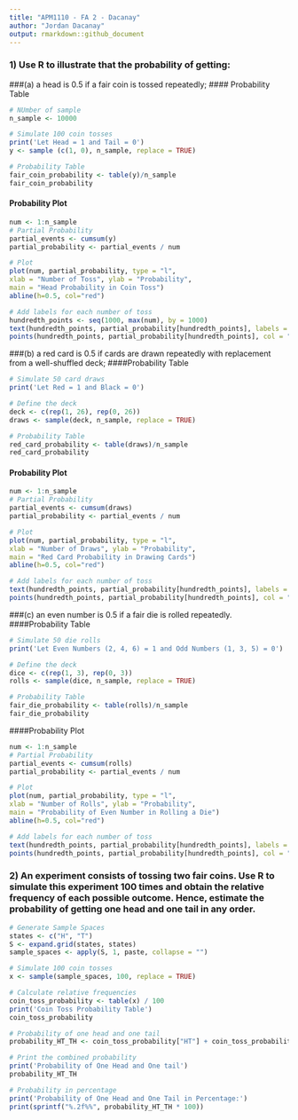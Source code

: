 ---
title: "APM1110 - FA 2 - Dacanay"
author: "Jordan Dacanay"
output: rmarkdown::github_document
---

### 1) Use R to illustrate that the probability of getting:
###(a) a head is 0.5 if a fair coin is tossed repeatedly;
#### Probability Table
```{r}
# NUmber of sample
n_sample <- 10000

# Simulate 100 coin tosses
print('Let Head = 1 and Tail = 0')
y <- sample (c(1, 0), n_sample, replace = TRUE)

# Probability Table
fair_coin_probability <- table(y)/n_sample
fair_coin_probability
```
#### Probability Plot
```{r}
num <- 1:n_sample
# Partial Probability
partial_events <- cumsum(y)
partial_probability <- partial_events / num

# Plot
plot(num, partial_probability, type = "l",
xlab = "Number of Toss", ylab = "Probability",
main = "Head Probability in Coin Toss")
abline(h=0.5, col="red")

# Add labels for each number of toss
hundredth_points <- seq(1000, max(num), by = 1000)
text(hundredth_points, partial_probability[hundredth_points], labels = hundredth_points, pos = 3)
points(hundredth_points, partial_probability[hundredth_points], col = "black", pch = 16)
```


###(b) a red card is 0.5 if cards are drawn repeatedly with replacement from a well-shuffled deck;
####Probability Table
```{r}
# Simulate 50 card draws
print('Let Red = 1 and Black = 0')

# Define the deck
deck <- c(rep(1, 26), rep(0, 26))
draws <- sample(deck, n_sample, replace = TRUE)

# Probability Table
red_card_probability <- table(draws)/n_sample
red_card_probability
```
#### Probability Plot
```{r}
num <- 1:n_sample
# Partial Probability
partial_events <- cumsum(draws)
partial_probability <- partial_events / num

# Plot
plot(num, partial_probability, type = "l",
xlab = "Number of Draws", ylab = "Probability",
main = "Red Card Probability in Drawing Cards")
abline(h=0.5, col="red")

# Add labels for each number of toss
text(hundredth_points, partial_probability[hundredth_points], labels = hundredth_points, pos = 3)
points(hundredth_points, partial_probability[hundredth_points], col = "black", pch = 16)
```


###(c) an even number is 0.5 if a fair die is rolled repeatedly.
####Probability Table
```{r}
# Simulate 50 die rolls
print('Let Even Numbers (2, 4, 6) = 1 and Odd Numbers (1, 3, 5) = 0')

# Define the deck
dice <- c(rep(1, 3), rep(0, 3))
rolls <- sample(dice, n_sample, replace = TRUE)

# Probability Table
fair_die_probability <- table(rolls)/n_sample
fair_die_probability
```
####Probability Plot
```{r}
num <- 1:n_sample
# Partial Probability
partial_events <- cumsum(rolls)
partial_probability <- partial_events / num

# Plot
plot(num, partial_probability, type = "l",
xlab = "Number of Rolls", ylab = "Probability",
main = "Probability of Even Number in Rolling a Die")
abline(h=0.5, col="red")

# Add labels for each number of toss
text(hundredth_points, partial_probability[hundredth_points], labels = hundredth_points, pos = 3)
points(hundredth_points, partial_probability[hundredth_points], col = "black", pch = 16)
```



### 2) An experiment consists of tossing two fair coins. Use R to simulate this experiment 100 times and obtain the relative frequency of each possible outcome. Hence, estimate the probability of getting one head and one tail in any order.
```{r}
# Generate Sample Spaces
states <- c("H", "T")
S <- expand.grid(states, states)
sample_spaces <- apply(S, 1, paste, collapse = "")

# Simulate 100 coin tosses
x <- sample(sample_spaces, 100, replace = TRUE)

# Calculate relative frequencies
coin_toss_probability <- table(x) / 100
print('Coin Toss Probability Table')
coin_toss_probability

# Probability of one head and one tail
probability_HT_TH <- coin_toss_probability["HT"] + coin_toss_probability["TH"]

# Print the combined probability
print('Probability of One Head and One tail')
probability_HT_TH

# Probability in percentage
print('Probability of One Head and One Tail in Percentage:')
print(sprintf("%.2f%%", probability_HT_TH * 100))
```



